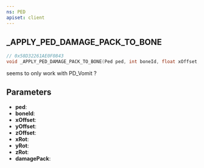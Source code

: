 ```yaml
---
ns: PED
apiset: client
---
```

## _APPLY_PED_DAMAGE_PACK_TO_BONE

```c
// 0x58D32261AE0F0843
void _APPLY_PED_DAMAGE_PACK_TO_BONE(Ped ped, int boneId, float xOffset, float yOffset, float zOffset, float xRot, float yRot, float zRot, char* damagePack);
```

seems to only work with PD_Vomit ? 

## Parameters
* **ped**:
* **boneId**:
* **xOffset**:
* **yOffset**:
* **zOffset**:
* **xRot**:
* **yRot**:
* **zRot**:
* **damagePack**: